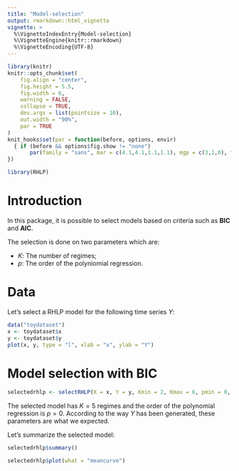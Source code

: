 ```yaml
---
title: "Model-selection"
output: rmarkdown::html_vignette
vignette: >
  %\VignetteIndexEntry{Model-selection}
  %\VignetteEngine{knitr::rmarkdown}
  %\VignetteEncoding{UTF-8}
---
```


```r
library(knitr)
knitr::opts_chunk$set(
	fig.align = "center",
	fig.height = 5.5,
	fig.width = 6,
	warning = FALSE,
	collapse = TRUE,
	dev.args = list(pointsize = 10),
	out.width = "90%",
	par = TRUE
)
knit_hooks$set(par = function(before, options, envir)
  { if (before && options$fig.show != "none") 
       par(family = "sans", mar = c(4.1,4.1,1.1,1.1), mgp = c(3,1,0), tcl = -0.5)
})
```

```r
library(RHLP)
```

# Introduction

In this package, it is possible to select models based on criteria such as 
**BIC** and **AIC**.

The selection is done on two parameters which are:

 * $K$: The number of regimes;
 * $p$: The order of the polyniomial regression.

# Data

Let's select a RHLP model for the following time series $Y$:

```r
data("toydataset")
x <- toydataset$x
y <- toydataset$y
plot(x, y, type = "l", xlab = "x", ylab = "Y")
```

# Model selection with BIC

```r
selectedrhlp <- selectRHLP(X = x, Y = y, Kmin = 2, Kmax = 6, pmin = 0, pmax = 3)
```

The selected model has $K = 5$ regimes and the order of the polynomial 
regression is $p = 0$. According to the way $Y$ has been generated, these 
parameters are what we expected.

Let's summarize the selected model:

```r
selectedrhlp$summary()
```

```r
selectedrhlp$plot(what = "meancurve")
```
